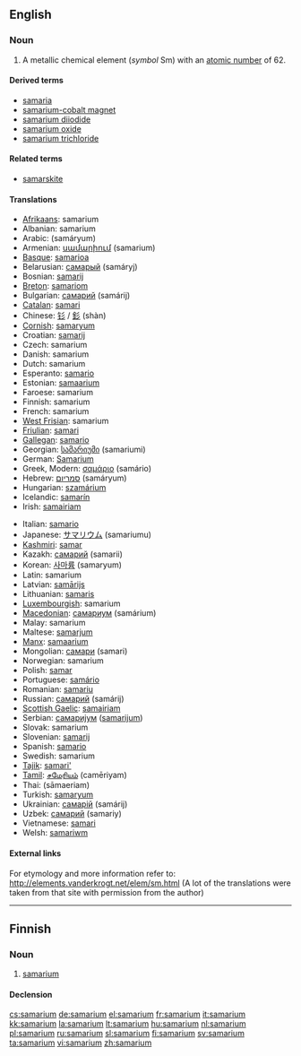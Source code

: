 {{see|Samarium}}
==English==
{{elements|Sm|promethium|Pm|europium|Eu}}

===Noun===
{{en-noun|-}}
{{wikipedia}}

# {{element}} A metallic chemical element (''symbol'' Sm) with an [[atomic number]] of 62.

====Derived terms====
* [[samaria]]
* [[samarium-cobalt magnet]]
* [[samarium diiodide]]
* [[samarium oxide]]
* [[samarium trichloride]]

====Related terms====
* [[samarskite]]<!--origin of the word "samarium"-->

====Translations====
{{top}}
* [[Afrikaans]]: samarium
* Albanian: samarium
* Arabic: {{Arab|[[ساماريوم]]}} (samáryum) {{m}}
* Armenian: [[սամարիում]] (samarium)
* [[Basque]]: [[samarioa]]
* Belarusian: [[самарый]] (samáryj) {{m}}
* Bosnian: [[samarij]]
* [[Breton]]: [[samariom]]
* Bulgarian: [[самарий]] (samárij) {{m}}
* [[Catalan]]: [[samari]]
* Chinese: [[钐]] / [[釤]] (shàn)
* [[Cornish]]: [[samaryum]]
* Croatian: [[samarij]]
* Czech: samarium
* Danish: samarium
* Dutch: samarium {{n}}
* Esperanto: [[samario]]
* Estonian: [[samaarium]]
* Faroese: samarium
* Finnish: samarium
* French: samarium {{m}}
* [[West Frisian]]: samarium
* [[Friulian]]: [[samari]]
* [[Gallegan]]: [[samario]]
* Georgian: [[სამარიუმი]] (samariumi)
* German: [[Samarium]] {{n}}
* Greek, Modern: [[σαμάριο]] (samário) {{n}}
* Hebrew: [[סמריום]] (samáryum)
* Hungarian: [[szamárium]]
* Icelandic: [[samarín]]
* Irish: [[samairiam]]
{{mid}}
* Italian: [[samario]] {{m}}
* Japanese: [[サマリウム]] (samariumu)
* [[Kashmiri]]: [[samar]]
* Kazakh: [[самарий]] (samarii)
* Korean: [[사마륨]] (samaryum)
* Latin: samarium
* Latvian: [[samārijs]]
* Lithuanian: [[samaris]]
* [[Luxembourgish]]: samarium
* [[Macedonian]]: [[самариум]] (samárium) {{m}}
* Malay: samarium
* Maltese: [[samarjum]]
* [[Manx]]: [[samaarium]]
* Mongolian: [[самари]] (samari)
* Norwegian: samarium
* Polish: [[samar]] {{m}}
* Portuguese: [[samário]] {{m}}
* Romanian: [[samariu]] {{n}}
* Russian: [[самарий]] (samárij) {{m}}
* [[Scottish Gaelic]]: [[samairiam]]
* Serbian: [[самариjум]] ([[samarijum]]) {{m}}
* Slovak: samarium
* Slovenian: [[samarij]]
* Spanish: [[samario]] {{m}}
* Swedish: samarium
* [[Tajik]]: [[samari']]
* [[Tamil]]: [[சமேரியம்]] (camēriyam)
* Thai: {{Thai|[[ซาแมเรียม]]}} (sāmaeriam)
* Turkish: [[samaryum]]
* Ukrainian: [[самарій]] (samárij) {{m}}
* Uzbek: [[самарий]] (samariy)
* Vietnamese: [[samari]]
* Welsh: [[samariwm]]
{{bottom}}

====External links====
For etymology and more information refer to:
http://elements.vanderkrogt.net/elem/sm.html
(A lot of the translations were taken from that site with permission from the author)

----

==Finnish==
{{wikipedia|lang=fi}}

===Noun===
{{infl|fi|noun}}

# {{element|lang=fi}} [[#English|samarium]]

====Declension====
{{fi-decl-tuoli|samarium|||a|i|np=1}}

[[cs:samarium]]
[[de:samarium]]
[[el:samarium]]
[[fr:samarium]]
[[it:samarium]]
[[kk:samarium]]
[[la:samarium]]
[[lt:samarium]]
[[hu:samarium]]
[[nl:samarium]]
[[pl:samarium]]
[[ru:samarium]]
[[sl:samarium]]
[[fi:samarium]]
[[sv:samarium]]
[[ta:samarium]]
[[vi:samarium]]
[[zh:samarium]]